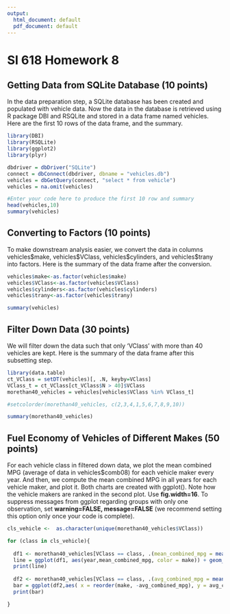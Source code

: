 ---
output:
  html_document: default
  pdf_document: default
---
SI 618 Homework 8
=====================

## Getting Data from SQLite Database (10 points)

In the data preparation step, a SQLite database has been created and populated with vehicle data. Now the data in the database is retrieved using R package DBI and RSQLite and stored in a data frame named vehicles. Here are the first 10 rows of the data frame, and the summary. 

```{r echo=FALSE}
library(DBI) 
library(RSQLite)
library(ggplot2)
library(plyr)

dbdriver = dbDriver("SQLite")
connect = dbConnect(dbdriver, dbname = "vehicles.db")
vehicles = dbGetQuery(connect, "select * from vehicle")
vehicles = na.omit(vehicles)

#Enter your code here to produce the first 10 row and summary
head(vehicles,10)
summary(vehicles)


```

## Converting to Factors (10 points)

To make downstream analysis easier, we convert the data in columns vehicles\$make, vehicles\$VClass, vehicles\$cylinders, and vehicles\$trany into factors. Here is the summary of the data frame after the conversion. 

```{r echo=FALSE}

vehicles$make<-as.factor(vehicles$make)
vehicles$VClass<-as.factor(vehicles$VClass)
vehicles$cylinders<-as.factor(vehicles$cylinders)
vehicles$trany<-as.factor(vehicles$trany)

summary(vehicles)

```

## Filter Down Data (30 points)

We will filter down the data such that only 'VClass' with more than 40 vehicles are kept. Here is the summary of the data frame after this subsetting step. 

```{r echo=FALSE}
library(data.table)
ct_VClass = setDT(vehicles)[, .N, keyby=VClass]
VClass_t = ct_VClass[ct_VClass$N > 40]$VClass
morethan40_vehicles = vehicles[vehicles$VClass %in% VClass_t]

#setcolorder(morethan40_vehicles, c(2,3,4,1,5,6,7,8,9,10))

summary(morethan40_vehicles)

```

## Fuel Economy of Vehicles of Different Makes (50 points)

For each vehicle class in filtered down data, we plot the mean combined MPG (average of data in vehicles\$comb08) for each vehicle maker every year. And then, we compute the mean combined MPG in all years for each vehicle maker, and plot it. Both charts are created with ggplot(). Note how the vehicle makers are ranked in the second plot. Use **fig.width=16**. To suppress messages from ggplot regarding groups with only one observation, set **warning=FALSE, message=FALSE** (we recommend setting this option only once your code is complete).

```{r echo=FALSE, fig.width=16, message=FALSE, warning=FALSE}
cls_vehicle <-  as.character(unique(morethan40_vehicles$VClass))

for (class in cls_vehicle){
  
  df1 <- morethan40_vehicles[VClass == class, .(mean_combined_mpg = mean(comb08)) , by =.(make, year)]
  line = ggplot(df1, aes(year,mean_combined_mpg, color = make)) + geom_line() + ggtitle(class) + xlab('Year') + ylab('Mean Combined MPG') 
  print(line)
  
  df2 <- morethan40_vehicles[VClass == class, .(avg_combined_mpg = mean(comb08)) , by = make]
  bar = ggplot(df2,aes( x = reorder(make, -avg_combined_mpg), y = avg_combined_mpg) )+ geom_col(alpha = 0.8) + ggtitle(class) + xlab('Make') + ylab('Main Combined MPG in All Years') + theme(axis.text.x = element_text(angle = 90, hjust =1))
  print(bar)

}

```